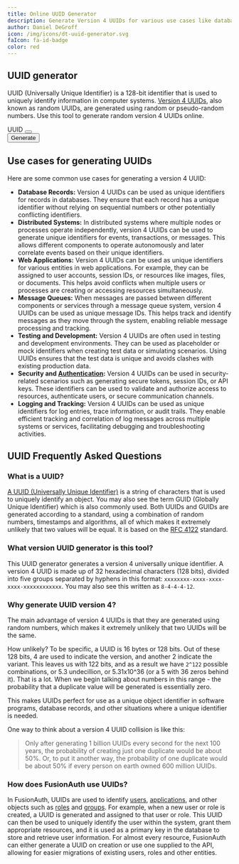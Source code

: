 ```yaml
---
title: Online UUID Generator
description: Generate Version 4 UUIDs for various use cases like databases, distributed systems, web applications, and more with our online UUID Generator
author: Daniel DeGroff
icon: /img/icons/dt-uuid-generator.svg
faIcon: fa-id-badge
color: red
---
```


## UUID generator

UUID (Universally Unique Identifier) is a 128-bit identifier that is used to uniquely identify information in computer systems. [Version 4 UUIDs](/docs/v1/tech/reference/data-types#uuids), also known as random UUIDs, are generated using random or pseudo-random numbers. Use this tool to generate random version 4 UUIDs online.

<div className="flex gap-x-6 items-start mt-8 no-prose">
  <div class:list={[border(false, false, true), "flex items-center justify-between py-1 px-2"]}>
    <span id="uuid-value">UUID</span>
    <button data-widget="copy-button" data-copy-source="uuid-value" title="Copy contents"><i className="fa-duotone fa-copy bg-slate-200 leading-4 py-2 px-2.5 rounded text-center text-indigo-700 w-10 dark:bg-slate-800 dark:text-indigo-400 dark:hover:bg-slate-700 dark:hover:text-indigo-400 hover:bg-slate-300 hover:text-indigo-600"></i></button>
  </div>
  <button id="uuid-button" className="bg-blue-700 flex items-center px-6 py-1.5 rounded-lg text-white hover:bg-blue-800" type="button">
    <i className="fad fa-sync"></i>
    <span className="ml-2">Generate</span>
  </button>
</div>

## Use cases for generating UUIDs

Here are some common use cases for generating a version 4 UUID:

* **Database Records:** Version 4 UUIDs can be used as unique identifiers for records in databases. They ensure that each record has a unique identifier without relying on sequential numbers or other potentially conflicting identifiers.
* **Distributed Systems:** In distributed systems where multiple nodes or processes operate independently, version 4 UUIDs can be used to generate unique identifiers for events, transactions, or messages. This allows different components to operate autonomously and later correlate events based on their unique identifiers.
* **Web Applications:** Version 4 UUIDs can be used as unique identifiers for various entities in web applications. For example, they can be assigned to user accounts, session IDs, or resources like images, files, or documents. This helps avoid conflicts when multiple users or processes are creating or accessing resources simultaneously.
* **Message Queues:** When messages are passed between different components or services through a message queue system, version 4 UUIDs can be used as unique message IDs. This helps track and identify messages as they move through the system, enabling reliable message processing and tracking.
* **Testing and Development:** Version 4 UUIDs are often used in testing and development environments. They can be used as placeholder or mock identifiers when creating test data or simulating scenarios. Using UUIDs ensures that the test data is unique and avoids clashes with existing production data.
* **Security and [Authentication](/articles/authentication/common-authentication-implementation-risks):** Version 4 UUIDs can be used in security-related scenarios such as generating secure tokens, session IDs, or API keys. These identifiers can be used to validate and authorize access to resources, authenticate users, or secure communication channels.
* **Logging and Tracking:** Version 4 UUIDs can be used as unique identifiers for log entries, trace information, or audit trails. They enable efficient tracking and correlation of log messages across multiple systems or services, facilitating debugging and troubleshooting activities.

## UUID Frequently Asked Questions

### What is a UUID?

[A UUID (Universally Unique Identifier)](/docs/v1/tech/reference/data-types#uuids) is a string of characters that is used to uniquely identify an object. You may also see the term GUID (Globally Unique Identifier) which is also commonly used. Both UUIDs and GUIDs are generated according to a standard, using a combination of random numbers, timestamps and algorithms, all of which makes it extremely unlikely that two values will be equal. It is based on the [RFC 4122](https://datatracker.ietf.org/doc/html/rfc4122) standard.

### What version UUID generator is this tool?

This UUID generator generates a version 4 universally unique identifier. A version 4 UUID is made up of 32 hexadecimal characters (128 bits), divided into five groups separated by hyphens in this format: `xxxxxxxx-xxxx-xxxx-xxxx-xxxxxxxxxxxx`. You may also see this written as `8-4-4-4-12`.

### Why generate UUID version 4?

The main advantage of version 4 UUIDs is that they are generated using random numbers, which makes it extremely unlikely that two UUIDs will be the same.

How unlikely? To be specific, a UUID is 16 bytes or 128 bits. Out of these 128 bits, 4 are used to indicate the version, and another 2 indicate the variant. This leaves us with 122 bits, and as a result we have `2^122` possible combinations, or 5.3 undecillion, or 5.31x10^36 (or a 5 with 36 zeros behind it). That is a lot. When we begin talking about numbers in this range - the probability that a duplicate value will be generated is essentially zero.

This makes UUIDs perfect for use as a unique object identifier in software programs, database records, and other situations where a unique identifier is needed.

One way to think about a version 4 UUID collision is like this:

> Only after generating 1 billion UUIDs every second for the next 100 years, the probability of creating just one duplicate would be about 50%. Or, to put it another way, the probability of one duplicate would be about 50% if every person on earth owned 600 million UUIDs.

### How does FusionAuth use UUIDs?

In FusionAuth, UUIDs are used to identify [users](/docs/v1/tech/core-concepts/users), [applications](/docs/v1/tech/core-concepts/applications), and other objects such as [roles](/docs/v1/tech/core-concepts/roles) and [groups](/docs/v1/tech/core-concepts/groups). For example, when a new user or role is created, a UUID is generated and assigned to that user or role. This UUID can then be used to uniquely identify the user within the system, grant them appropriate resources, and it is used as a primary key in the database to store and retrieve user information. For almost every resource, FusionAuth can either generate a UUID on creation or use one supplied to the API, allowing for easier migrations of existing users, roles and other entities.


<script type="text/javascript" src="/js/UUIDGenerator-0.1.0.js" defer></script>
